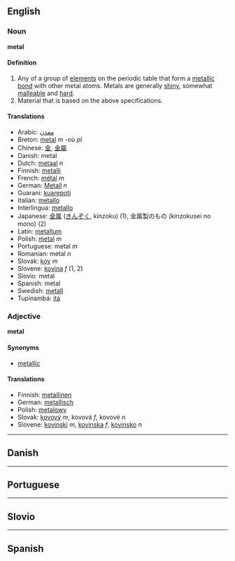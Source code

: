 == English ==

=== Noun ===
'''metal'''

==== Definition ====

# Any of a group of [[element]]s on the periodic table that form a [[metallic bond]] with other metal atoms.  Metals are generally [[shiny]], somewhat [[malleable]] and [[hard]].
# Material that is based on the above specifications.


==== Translations ====
*Arabic: [[معدن]]
*Breton: [[metal]] ''m'' -où ''pl''
*Chinese: [[金]], [[金屬]]
*Danish: metal
*Dutch: [[metaal]] ''n''
*Finnish: [[metalli]]
*French: [[métal]] ''m''
*German: [[Metall]] ''n''
*Guarani: [[kuarepoti]]
*Italian: [[metallo]]
*Interlingua: [[metallo]]
*Japanese: [[金属]] ([[きんぞく]], kinzoku) (1), 金属製のもの (kinzokusei no mono) (2)
*Latin: [[metallum]]
*Polish: [[metal]] ''m''
*Portuguese: metal ''m''
*Romanian: metal ''n''
*Slovak: [[kov]] ''m''
*Slovene: [[kovina]] ''f'' (1, 2)
*Slovio: metal
*Spanish: metal
*Swedish: [[metall]]
*Tupinambá: [[itá]]

=== Adjective ===
'''metal'''

====Synonyms====

*[[metallic]]

==== Translations ====

*Finnish: [[metallinen]]
*German: [[metallisch]]
*Polish: [[metalowy]]
*Slovak: [[kovový]] ''m'', kovová ''f'', kovové ''n''
*Slovene: [[kovinski]] ''m'', [[kovinska]] ''f'', [[kovinsko]] ''n''


----

== Danish ==

----

== Portuguese ==

----

== Slovio ==

----

== Spanish ==